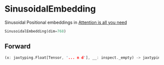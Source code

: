 
# SinusoidalEmbedding

Sinusoidal Positional embeddings in [Attention is all you need](https://arxiv.org/abs/1706.03762)

```python copy
SinusoidalEmbedding(dim=768)
```



## Forward
```rust
(x: jaxtyping.Float[Tensor, '... n d'], __: inspect._empty) -> jaxtyping.Float[Tensor, 'n d']
```
